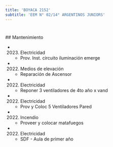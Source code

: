```yaml
---
title: 'BOYACA 2152'
subtitle: 'EEM N° 02/14° ARGENTINOS JUNIORS'
---
```


#


 ## Mantenimiento

*  (2023) Electricidad 
    + Prov. Inst.  circuito iluminación emerge

*  (2022) Medios de elevación 
    + Reparación de Ascensor

*  (2022) Electricidad 
    + Reponer 3 ventiladores de 4to año x vand

*  (2022) Electricidad 
    + Prov y Coloc 5 Ventiladores Pared

*  (2022) Incendio 
    + Proveer y colocar matafuegos

*  (2022) Electricidad 
    + SDF - Aula de primer año



